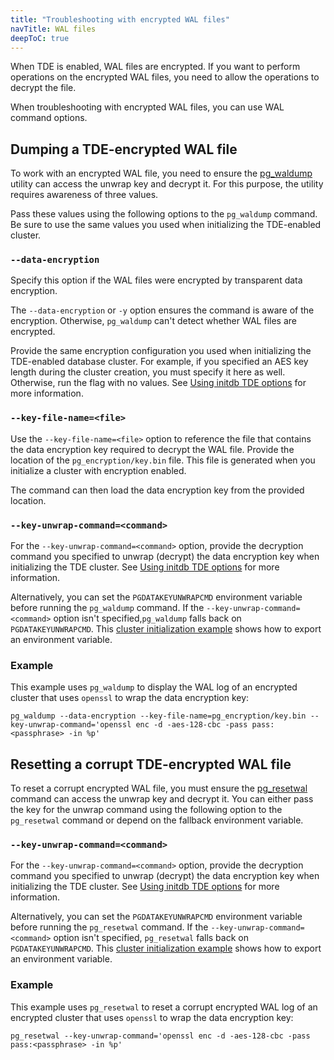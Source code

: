 ```yaml
---
title: "Troubleshooting with encrypted WAL files"
navTitle: WAL files
deepToC: true
---
```


When TDE is enabled, WAL files are encrypted. If you want to perform operations on the encrypted WAL files, you need to allow the operations to decrypt the file. 

When troubleshooting with encrypted WAL files, you can use WAL command options. 

## Dumping a TDE-encrypted WAL file

To work with an encrypted WAL file, you need to ensure the [pg_waldump](https://www.postgresql.org/docs/current/pgwaldump.html) utility can access the unwrap key and decrypt it. For this purpose, the utility requires awareness of three values.

Pass these values using the following options to the `pg_waldump` command. Be sure to use the same values you used when initializing the TDE-enabled cluster. 

### `--data-encryption`

Specify this option if the WAL files were encrypted by transparent data encryption.

The `--data-encryption` or `-y` option ensures the command is aware of the encryption. Otherwise, `pg_waldump` can't detect whether WAL files are encrypted.

Provide the same encryption configuration you used when initializing the TDE-enabled database cluster. For example, if you specified an AES key length during the cluster creation, you must specify it here as well. Otherwise, run the flag with no values. See [Using initdb TDE options](initdb_tde_options) for more information. 

### `--key-file-name=<file>`

Use the `--key-file-name=<file>` option to reference the file that contains the data encryption key required to decrypt the WAL file. Provide the location of the `pg_encryption/key.bin` file. This file is generated when you initialize a cluster with encryption enabled. 

The command can then load the data encryption key from the provided location. 

### `--key-unwrap-command=<command>`

For the `--key-unwrap-command=<command>` option, provide the decryption command you specified to unwrap (decrypt) the data encryption key when initializing the TDE cluster. See [Using initdb TDE options](initdb_tde_options) for more information. 

Alternatively, you can set the `PGDATAKEYUNWRAPCMD` environment variable before running the `pg_waldump` command. If the `--key-unwrap-command=<command>` option isn't specified,`pg_waldump` falls back on `PGDATAKEYUNWRAPCMD`. This [cluster initialization example](enabling_tde/#example) shows how to export an environment variable.

### Example

This example uses `pg_waldump` to display the WAL log of an encrypted cluster that uses `openssl` to wrap the data encryption key: 

```
pg_waldump --data-encryption --key-file-name=pg_encryption/key.bin --key-unwrap-command='openssl enc -d -aes-128-cbc -pass pass:<passphrase> -in %p'
```

## Resetting a corrupt TDE-encrypted WAL file

To reset a corrupt encrypted WAL file, you must ensure the [pg_resetwal](https://www.postgresql.org/docs/current/app-pgresetwal.html) command can access the unwrap key and decrypt it. You can either pass the key for the unwrap command using the following option to the `pg_resetwal` command or depend on the fallback environment variable.

### `--key-unwrap-command=<command>`

For the `--key-unwrap-command=<command>` option, provide the decryption command you specified to unwrap (decrypt) the data encryption key when initializing the TDE cluster. See [Using initdb TDE options](initdb_tde_options) for more information. 

Alternatively, you can set the `PGDATAKEYUNWRAPCMD` environment variable before running the `pg_resetwal` command. If the `--key-unwrap-command=<command>` option isn't specified, `pg_resetwal` falls back on `PGDATAKEYUNWRAPCMD`. This [cluster initialization example](enabling_tde/#example) shows how to export an environment variable.

### Example

This example uses `pg_resetwal` to reset a corrupt encrypted WAL log of an encrypted cluster that uses `openssl` to wrap the data encryption key:

```
pg_resetwal --key-unwrap-command='openssl enc -d -aes-128-cbc -pass pass:<passphrase> -in %p'
```